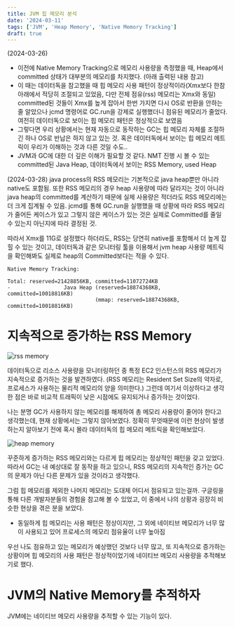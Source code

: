 ```yaml
---
title: JVM 힙 메모리 분석
date: '2024-03-11'
tags: ['JVM', 'Heap Memory', 'Native Memory Tracking']
draft: true
---
```


(2024-03-26)
- 이전에 Native Memory Tracking으로 메모리 사용량을 측정했을 때, Heap에서 committed 상태가 대부분의 메모리를 차지했다. (아래 출력된 내용 참고)
- 이 때는 데이터독을 참고했을 때 힙 메모리 사용 패턴이 정상적이라(Xmx보다 한참 아래에서 적당히 조절되고 있었음, 다만 전체 점유(rss) 메모리는 Xmx와 동일) committed된 것들이 Xmx를 높게 잡아서 한번 가지면 다시 OS로 반환을 안하는 줄 알았으나
  jcmd 명령어로 GC.run을 강제로 실행했더니 점유된 메모리가 줄었다.  여전히 데이터독으로 보이는 힙 메모리 패턴은 정상적으로 보였음
- 그렇다면 우리 상황에서는 현재 자동으로 동작하는 GC는 힙 메모리 자체를 조절하긴 하나 OS로 반납은 하지 않고 있는 것. 혹은 데이터독에서 보이는 힙 메모리 메트릭이 우리가 이해하는 것과 다른 것일 수도..
- JVM과 GC에 대한 더 깊은 이해가 필요할 것 같다.
  NMT 진행 시 볼 수 있는 committed된 Java Heap, 데이터독에서 보이는 RSS Memory, used Heap

(2024-03-28)
java process의 RSS 메모리는 기본적으로 java heap뿐만 아니라 native도 포함됨.
또한 RSS 메모리의 경우 heap 사용량에 따라 달라지는 것이 아니라 java heap의 committed를 계산하기 때문에 실제 사용량은 적더라도 RSS 메모리에는 더 크게 집계될 수 있음.
jcmd를 통해 GC.run을 실행했을 때 상황에 따라 RSS 메모리가 줄어든 케이스가 있고 그렇지 않은 케이스가 있는 것은 실제로 Committed를 줄일 수 있는지 아닌지에 따라 결정된 것.

따라서 Xmx를 11G로 설정했다 하더라도, RSS는 당연히 native를 포함해서 더 높게 잡힐 수 있는 것이고, 데이터독과 같은 모니터링 툴을 이용해서 jvm heap 사용량 메트릭을 확인해봐도
실제로 heap의 Committed보다는 적을 수 있다.



```shell
Native Memory Tracking:

Total: reserved=21428856KB, committed=11072724KB
-                 Java Heap (reserved=18874368KB, committed=10018816KB)
                            (mmap: reserved=18874368KB, committed=10018816KB)
```

# 지속적으로 증가하는 RSS Memory
<Image src="/static/jvm-heap-memory/rss_memory.png" alt="rss memory" />

데이터독으로 리소스 사용량을 모니터링하던 중 특정 EC2 인스턴스의 RSS 메모리가 지속적으로 증가하는 것을 발견하였다. (RSS 메모리는 Resident Set Size의 약자로, 프로세스가 사용하는 물리적 메모리의 양을 의미한다.)
그런데 여기서 이상하다고 생각한 점은 바로 비교적 트래픽이 낮은 시점에도 유지되거나 증가하는 것이었다.

나는 분명 GC가 사용하지 않는 메모리를 해제하여 총 메모리 사용량이 줄어야 한다고 생각했는데,
현재 상황에서는 그렇지 않아보였다. 정확히 무엇때문에 이런 현상이 발생하는지 알아보기 전에 혹시 몰라 데이터독의 힙 메모리 메트릭을 확인해보았다.

<Image src="/static/jvm-heap-memory/heap_memory.png" alt="heap memory" />

꾸준하게 증가하는 RSS 메모리와는 다르게 힙 메모리는 정상적인 패턴을 갖고 있었다. 따라서 GC는 내 예상대로 잘 동작을 하고 있으니, RSS 메모리의 지속적인 증가는 GC의 문제가 아닌 다른 문제가 있을 것이라고 생각했다.

그럼 힙 메모리를 제외한 나머지 메모리는 도대체 어디서 점유되고 있는걸까. 구글링을 통해 다른 개발자분들의 경험을 참고해 볼 수 있었고, 이 중에서 나의 상황과 굉장히 비슷한 현상을 겪은 분을 보았다.
- 동일하게 힙 메모리는 사용 패턴은 정상이지만, 그 외에 네이티브 메모리가 너무 많이 사용되고 있어 프로세스의 메모리 점유율이 너무 높아짐

우선 나도 점유하고 있는 메모리가 예상했던 것보다 너무 많고, 또 지속적으로 증가하는 상황이며 힙 메모리의 사용 패턴은 정상적이었기에 네이티브 메모리 사용량을 추적해보기로 했다.

# JVM의 Native Memory를 추적하자

JVM에는 네이티브 메모리 사용량을 추적할 수 있는 기능이 있다.

